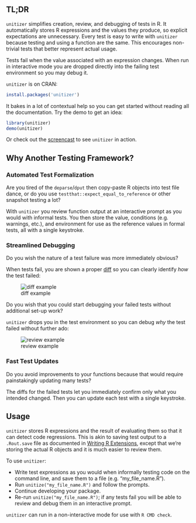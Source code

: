 ## TL;DR

`unitizer` simplifies creation, review, and debugging of tests in R.
It automatically stores R expressions and the values they produce, so
explicit expectations are unnecessary.  Every test is easy to write with
`unitizer` because testing and using a function are the same.  This encourages
non-trivial tests that better represent actual usage.

Tests fail when the value associated with an expression changes.  When run in
interactive mode you are dropped directly into the failing test environment so
you may debug it.

`unitizer` is on CRAN:

```r
install.packages('unitizer')
```

It bakes in a lot of contextual help so you can get started without reading all
the documentation.  Try the demo to get an idea:

```r
library(unitizer)
demo(unitizer)
```

Or check out the
[screencast](http://htmlpreview.github.io/?https://github.com/brodieG/unitizer/blob/rc/extra/gifshow.html) to see `unitizer` in action.

## Why Another Testing Framework?

### Automated Test Formalization

Are you tired of the `deparse`/`dput` then copy-paste R objects into test file
dance, or do you use `testthat::expect_equal_to_reference` or other snapshot
testing a lot?

With `unitizer` you review function output at an interactive prompt as you
would with informal tests.  You then store the value, conditions (e.g.
warnings, etc.), and environment for use as the reference values in formal
tests, all with a single keystroke.

### Streamlined Debugging

Do you wish the nature of a test failure was more immediately obvious?

When tests fail, you are shown a proper
[diff](https://github.com/brodieG/diffobj) so you can clearly identify _how_ the
test failed:

![diff
example](https://github.com/brodieG/unitizer/raw/rc/extra/gif/review1.png)

Do you wish that you could start debugging your failed tests without
additional set-up work?

`unitizer` drops you in the test environment so you can debug _why_ the test
failed without further ado:

![review
example](https://github.com/brodieG/unitizer/raw/rc/extra/gif/review2.png)

### Fast Test Updates

Do you avoid improvements to your functions because that would require
painstakingly updating many tests?

The diffs for the failed tests let you immediately confirm only what you
intended changed.  Then you can update each test with a single keystroke.

## Usage

`unitizer` stores R expressions and the result of evaluating them so that it can
detect code regressions.  This is akin to saving test output to a
`.Rout.save` file as documented in [Writing R
Extensions](https://cran.r-project.org/doc/manuals/r-release/R-exts.html#Package-subdirectories),
except that we're storing the actual R objects and it is much easier to review
them.

To use `unitizer`:

* Write test expressions as you would when informally testing code on the
  command line, and save them to a file (e.g. "my_file_name.R").
* Run `unitize("my_file_name.R")` and follow the prompts.
* Continue developing your package.
* Re-run `unitize("my_file_name.R")`; if any tests fail you will be able to
  review and debug them in an interactive prompt.

`unitizer` can run in a non-interactive mode for use with `R CMD check`.

